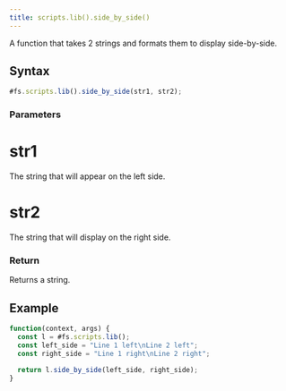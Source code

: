 ```yaml
---
title: scripts.lib().side_by_side()
---
```


A function that takes 2 strings and formats them to display side-by-side.

## Syntax

```js
#fs.scripts.lib().side_by_side(str1, str2);
```

### Parameters

# str1

The string that will appear on the left side.

# str2

The string that will display on the right side.

### Return

Returns a string.

## Example

```js
function(context, args) {
  const l = #fs.scripts.lib();
  const left_side = "Line 1 left\nLine 2 left";
  const right_side = "Line 1 right\nLine 2 right";

  return l.side_by_side(left_side, right_side);
}
```
